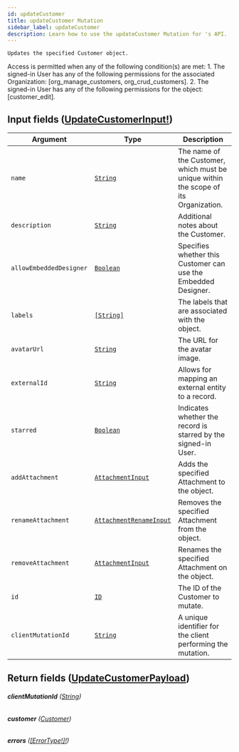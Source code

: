 ```yaml
---
id: updateCustomer
title: updateCustomer Mutation
sidebar_label: updateCustomer
description: Learn how to use the updateCustomer Mutation for 's API.
---
```


    Updates the specified Customer object.

Access is permitted when any of the following condition(s) are met: 1. The signed-in User has any of the following permissions for the associated Organization: [org_manage_customers, org_crud_customers]. 2. The signed-in User has any of the following permissions for the object: [customer_edit].

## Input fields ([UpdateCustomerInput!](api/schema/input_object/UpdateCustomerInput.mdx))

| Argument                | Type                                                                         | Description                                                                          |
| ----------------------- | ---------------------------------------------------------------------------- | ------------------------------------------------------------------------------------ |
| `name`                  | [`String`](api/schema/scalar/String.mdx)                                     | The name of the Customer, which must be unique within the scope of its Organization. |
| `description`           | [`String`](api/schema/scalar/String.mdx)                                     | Additional notes about the Customer.                                                 |
| `allowEmbeddedDesigner` | [`Boolean`](api/schema/scalar/Boolean.mdx)                                   | Specifies whether this Customer can use the Embedded Designer.                       |
| `labels`                | [`[String]`](api/schema/scalar/String.mdx)                                   | The labels that are associated with the object.                                      |
| `avatarUrl`             | [`String`](api/schema/scalar/String.mdx)                                     | The URL for the avatar image.                                                        |
| `externalId`            | [`String`](api/schema/scalar/String.mdx)                                     | Allows for mapping an external entity to a  record.                         |
| `starred`               | [`Boolean`](api/schema/scalar/Boolean.mdx)                                   | Indicates whether the record is starred by the signed-in User.                       |
| `addAttachment`         | [`AttachmentInput`](api/schema/input_object/AttachmentInput.mdx)             | Adds the specified Attachment to the object.                                         |
| `renameAttachment`      | [`AttachmentRenameInput`](api/schema/input_object/AttachmentRenameInput.mdx) | Removes the specified Attachment from the object.                                    |
| `removeAttachment`      | [`AttachmentInput`](api/schema/input_object/AttachmentInput.mdx)             | Renames the specified Attachment on the object.                                      |
| `id`                    | [`ID`](api/schema/scalar/ID.mdx)                                             | The ID of the Customer to mutate.                                                    |
| `clientMutationId`      | [`String`](api/schema/scalar/String.mdx)                                     | A unique identifier for the client performing the mutation.                          |

## Return fields ([UpdateCustomerPayload](api/schema/object/UpdateCustomerPayload.mdx))

###### <b>clientMutationId</b> ([String](api/schema/scalar/String.mdx))

###### <b>customer</b> ([Customer](api/schema/object/Customer.mdx))

###### <b>errors</b> ([[ErrorType!]!](api/schema/object/ErrorType.mdx))
